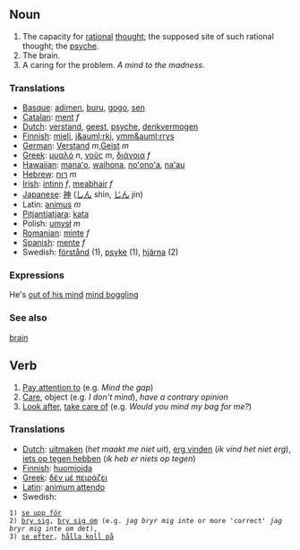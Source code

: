 ==Noun==
#The capacity for [[rational]] [[thought]]; the supposed site of such rational thought; the [[psyche]].
#The brain.
#A caring for the problem. ''A mind to the madness.''

===Translations===

*[[Basque]]: [[adimen]], [[buru]], [[gogo]], [[sen]]
*[[Catalan]]: [[ment]] ''f''
*[[Dutch]]: [[verstand]], [[geest]], [[psyche]], [[denkvermogen]]
*[[Finnish]]: [[mieli]], [[j&auml;rki]], [[ymm&auml;rrys]]
*[[German]]: [[Verstand]] ''m'',[[Geist]] ''m''
*[[Greek]]: [[μυαλό]] ''n'', [[νοῦς]] ''m'', [[διάνοια]] ''f''
*[[Hawaiian]]: [[manaʻo]], [[waihona]], [[noʻonoʻa]], [[naʻau]]
*[[Hebrew]]: [[רוח]] ''m''
*[[Irish]]: [[intinn]] ''f'', [[meabhair]] ''f''
*[[Japanese]]: [[神]] ([[しん]] shin, [[じん]] jin)
*Latin: [[animus]] ''m''
*[[Pitjantjatjara]]: [[kata]]
*Polish: [[umysł]] ''m''
*[[Romanian]]: [[minte]] ''f''
*[[Spanish]]: [[mente]] ''f''
*Swedish: [[förstånd]] (1), [[psyke]] (1), [[hjärna]] (2)

===Expressions===

He's [[out of his mind]]
[[mind boggling]]

===See also===
[[brain]]

==Verb==
#[[Pay attention to]] (e.g. ''Mind the gap'')
#[[Care]], object (e.g. ''I don't mind''), ''have a contrary opinion''
#[[Look after]], [[take care of]] (e.g. ''Would you mind my bag for me?'')

===Translations===

*[[Dutch]]: [[uitmaken]] (''het maakt me niet uit''), [[erg vinden]] (''ik vind het niet erg''), [[iets op tegen hebben]] (''ik heb er niets op tegen'')
*[[Finnish]]: [[huomioida]]
*[[Greek]]: [[δέν μέ πειράζει]]
*[[Latin]]: [[animum attendo]]
*Swedish: 
 1) [[se upp för]] 
 2) [[bry sig]], [[bry sig om]] (e.g. ''jag bryr mig inte'' or more 'correct' ''jag bryr mig inte om det''), 
 3) [[se efter]], [[hålla koll på]]